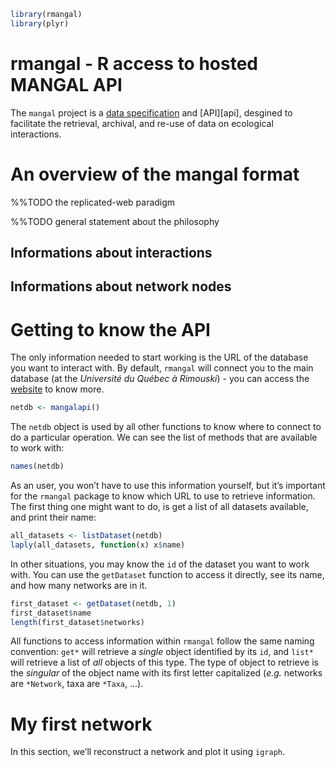 <!--
%\VignetteEngine{knitr::knitr}
%\VignetteIndexEntry{An R Markdown Vignette made with knitr}
-->

```r
library(rmangal)
library(plyr)
```

# rmangal - R access to hosted MANGAL API

The `mangal` project is a [data specification][dataspec] and [API][api],
desgined to facilitate the retrieval, archival, and re-use of data on
ecological interactions.

# An overview of the mangal format

%%TODO the replicated-web paradigm

%%TODO general statement about the philosophy

## Informations about interactions

## Informations about network nodes

# Getting to know the API

The only information needed to start working is the URL of the database you want to interact with. By default, `rmangal` will connect you to the main database (at the *Université du Québec à Rimouski*) - you can access the [website] to know more.

```r
netdb <- mangalapi()
```

The `netdb` object is used by all other functions to know where to connect to do a particular operation. We can see the list of methods that are available to work with:

```r
names(netdb)
```

As an user, you won't have to use this information yourself, but it's important for the `rmangal` package to know which URL to use to retrieve information. The first thing one might want to do, is get a list of all datasets available, and print their name:

```r
all_datasets <- listDataset(netdb)
laply(all_datasets, function(x) x$name)
```

In other situations, you may know the `id` of the dataset you want to work with. You can use the `getDataset` function to access it directly, see its name, and how many networks are in it.

```r
first_dataset <- getDataset(netdb, 1)
first_dataset$name
length(first_dataset$networks)
```

All functions to access information within `rmangal` follow the same naming convention: `get*` will retrieve a *single* object identified by its `id`, and `list*` will retrieve a list of *all* objects of this type. The type of object to retrieve is the *singular* of the object name with its first letter capitalized (*e.g.* networks are `*Network`, taxa are `*Taxa`, ...).

# My first network

In this section, we'll reconstruct a network and plot it using `igraph`.

[dataspec]: https://github.com/mangal-wg/mangal-schemes
[website]: http://mangal.uqar.ca/